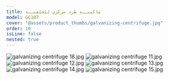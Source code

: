 ```yaml
---
title: ماكينــة طرد مركزي للجلفنــة
model: GC107
cover: "@assets/product_thumbs/galvanizing-centrifuge.jpg"
order: 10
isLine: false
nested: true
---
```



<ProductTabs />

![galvanizing centrifuge 18.jpg](@assets/article_images/galvanizing-centrifuge/galvanizing-centrifuge-18.jpg)
![galvanizing centrifuge 11.jpg](@assets/article_images/galvanizing-centrifuge/galvanizing-centrifuge-11.jpg)
![galvanizing centrifuge 12.jpg](@assets/article_images/galvanizing-centrifuge/galvanizing-centrifuge-12.jpg)
![galvanizing centrifuge 13.jpg](@assets/article_images/galvanizing-centrifuge/galvanizing-centrifuge-13.jpg)
![galvanizing centrifuge 14.jpg](@assets/article_images/galvanizing-centrifuge/galvanizing-centrifuge-14.jpg)
![galvanizing centrifuge 15.jpg](@assets/article_images/galvanizing-centrifuge/galvanizing-centrifuge-15.jpg)

